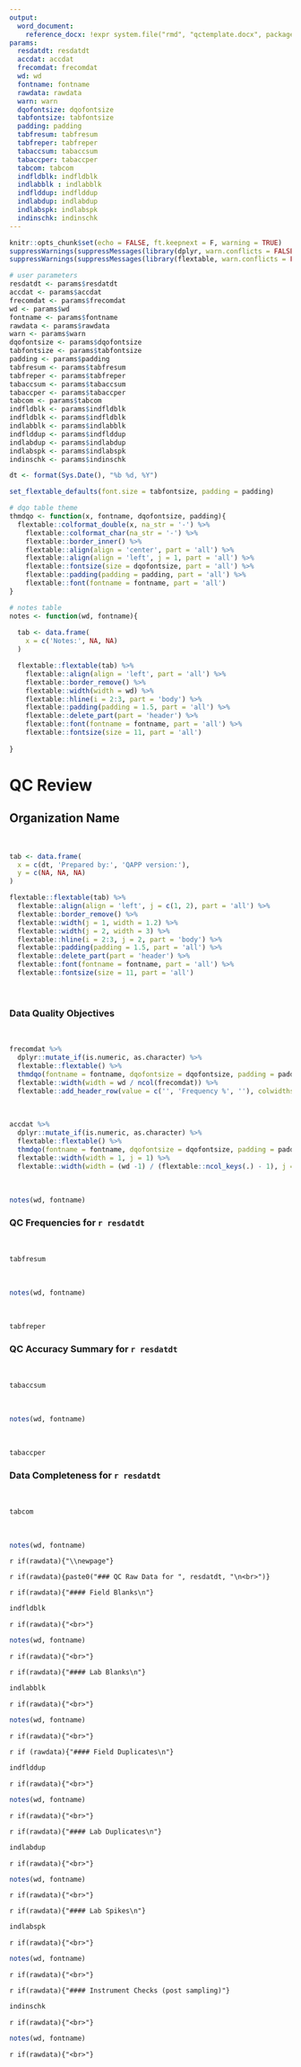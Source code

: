 ```yaml
---
output: 
  word_document:
    reference_docx: !expr system.file("rmd", "qctemplate.docx", package = "MassWateR")
params: 
  resdatdt: resdatdt
  accdat: accdat 
  frecomdat: frecomdat
  wd: wd
  fontname: fontname
  rawdata: rawdata
  warn: warn
  dqofontsize: dqofontsize 
  tabfontsize: tabfontsize
  padding: padding
  tabfresum: tabfresum
  tabfreper: tabfreper
  tabaccsum: tabaccsum
  tabaccper: tabaccper
  tabcom: tabcom
  indfldblk: indfldblk
  indlabblk : indlabblk
  indflddup: indflddup
  indlabdup: indlabdup
  indlabspk: indlabspk
  indinschk: indinschk
---
```


```r
knitr::opts_chunk$set(echo = FALSE, ft.keepnext = F, warning = TRUE)
suppressWarnings(suppressMessages(library(dplyr, warn.conflicts = FALSE, quietly = TRUE)))
suppressWarnings(suppressMessages(library(flextable, warn.conflicts = FALSE, quietly = TRUE)))

# user parameters
resdatdt <- params$resdatdt
accdat <- params$accdat
frecomdat <- params$frecomdat
wd <- params$wd
fontname <- params$fontname
rawdata <- params$rawdata
warn <- params$warn
dqofontsize <- params$dqofontsize
tabfontsize <- params$tabfontsize
padding <- params$padding
tabfresum <- params$tabfresum
tabfreper <- params$tabfreper
tabaccsum <- params$tabaccsum
tabaccper <- params$tabaccper
tabcom <- params$tabcom
indfldblk <- params$indfldblk
indfldblk <- params$indfldblk
indlabblk <- params$indlabblk
indflddup <- params$indflddup
indlabdup <- params$indlabdup
indlabspk <- params$indlabspk
indinschk <- params$indinschk

dt <- format(Sys.Date(), "%b %d, %Y") 

set_flextable_defaults(font.size = tabfontsize, padding = padding)

# dqo table theme
thmdqo <- function(x, fontname, dqofontsize, padding){
  flextable::colformat_double(x, na_str = '-') %>% 
    flextable::colformat_char(na_str = '-') %>% 
    flextable::border_inner() %>% 
    flextable::align(align = 'center', part = 'all') %>% 
    flextable::align(align = 'left', j = 1, part = 'all') %>% 
    flextable::fontsize(size = dqofontsize, part = 'all') %>% 
    flextable::padding(padding = padding, part = 'all') %>% 
    flextable::font(fontname = fontname, part = 'all')
}

# notes table
notes <- function(wd, fontname){
  
  tab <- data.frame(
    x = c('Notes:', NA, NA)
  )

  flextable::flextable(tab) %>% 
    flextable::align(align = 'left', part = 'all') %>%
    flextable::border_remove() %>%
    flextable::width(width = wd) %>% 
    flextable::hline(i = 2:3, part = 'body') %>%
    flextable::padding(padding = 1.5, part = 'all') %>% 
    flextable::delete_part(part = 'header') %>%
    flextable::font(fontname = fontname, part = 'all') %>% 
    flextable::fontsize(size = 11, part = 'all') 
  
}
```

# QC Review

## Organization Name

<br>

```r
tab <- data.frame(
  x = c(dt, 'Prepared by:', 'QAPP version:'),
  y = c(NA, NA, NA)
)

flextable::flextable(tab) %>% 
  flextable::align(align = 'left', j = c(1, 2), part = 'all') %>%
  flextable::border_remove() %>%
  flextable::width(j = 1, width = 1.2) %>% 
  flextable::width(j = 2, width = 3) %>% 
  flextable::hline(i = 2:3, j = 2, part = 'body') %>%
  flextable::padding(padding = 1.5, part = 'all') %>% 
  flextable::delete_part(part = 'header') %>%
  flextable::font(fontname = fontname, part = 'all') %>% 
  flextable::fontsize(size = 11, part = 'all') 
```

<br>

### Data Quality Objectives

<br>

```r
frecomdat %>% 
  dplyr::mutate_if(is.numeric, as.character) %>% 
  flextable::flextable() %>% 
  thmdqo(fontname = fontname, dqofontsize = dqofontsize, padding = padding) %>%
  flextable::width(width = wd / ncol(frecomdat)) %>% 
  flextable::add_header_row(value = c('', 'Frequency %', ''), colwidths = c(1, 5, 1))
```

<br>

```r
accdat %>% 
  dplyr::mutate_if(is.numeric, as.character) %>%   
  flextable::flextable() %>% 
  thmdqo(fontname = fontname, dqofontsize = dqofontsize, padding = padding) %>% 
  flextable::width(width = 1, j = 1) %>% 
  flextable::width(width = (wd -1) / (flextable::ncol_keys(.) - 1), j = 2:flextable::ncol_keys(.)) 
```

<br>

```r
notes(wd, fontname)
```

\newpage

### QC Frequencies for `r resdatdt`

<br>

```r
tabfresum
```

<br>

```r
notes(wd, fontname)
```

<br>

```r
tabfreper
```

\newpage

### QC Accuracy Summary for `r resdatdt`

<br>

```r
tabaccsum
```

<br>

```r
notes(wd, fontname)
```

<br>

```r
tabaccper
```

\newpage

### Data Completeness for `r resdatdt`

<br>

```r
tabcom
```

<br>

```r
notes(wd, fontname)
```

`r if(rawdata){"\\newpage"}`

`r if(rawdata){paste0("### QC Raw Data for ", resdatdt, "\n<br>")}`

`r if(rawdata){"#### Field Blanks\n"}`

```r
indfldblk
```

`r if(rawdata){"<br>"}`

```r
notes(wd, fontname)
```

`r if(rawdata){"<br>"}`

`r if(rawdata){"#### Lab Blanks\n"}`

```r
indlabblk
```

`r if(rawdata){"<br>"}`

```r
notes(wd, fontname)
```

`r if(rawdata){"<br>"}`

`r if (rawdata){"#### Field Duplicates\n"}`

```r
indflddup
```

`r if(rawdata){"<br>"}`

```r
notes(wd, fontname)
```

`r if(rawdata){"<br>"}`

`r if(rawdata){"#### Lab Duplicates\n"}`

```r
indlabdup
```

`r if(rawdata){"<br>"}`

```r
notes(wd, fontname)
```

`r if(rawdata){"<br>"}`

`r if(rawdata){"#### Lab Spikes\n"}`

```r
indlabspk
```

`r if(rawdata){"<br>"}`

```r
notes(wd, fontname)
```

`r if(rawdata){"<br>"}`

`r if(rawdata){"#### Instrument Checks (post sampling)"}`

```r
indinschk
```

`r if(rawdata){"<br>"}`

```r
notes(wd, fontname)
```

`r if(rawdata){"<br>"}`

